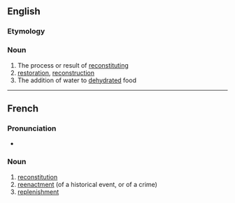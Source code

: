 ==English==

===Etymology===
{{prefix|en|re|constitution}}

===Noun===
{{en-noun|~}}

# The process or result of [[reconstitute|reconstituting]]
# [[restoration]], [[reconstruction]]
# The addition of water to [[dehydrated]] food

----

==French==

===Pronunciation===
* {{audio|fr|LL-Q150 (fra)-WikiLucas00-reconstitution.wav|Audio}}

===Noun===
{{fr-noun|f}}

# [[#English|reconstitution]]
# [[reenactment]] (of a historical event, or of a crime)
# [[replenishment]]